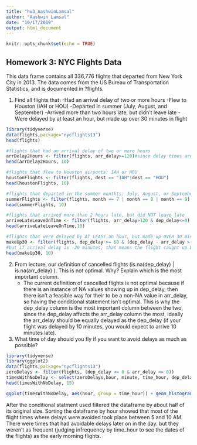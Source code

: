 ```yaml
---
title: "hw3_AashwinLamsal"
author: "Aashwin Lamsal"
date: "10/17/2019"
output: html_document
---
```


```r
knitr::opts_chunk$set(echo = TRUE)
```

## Homework 3: NYC Flights Data
This data frame contains all 336,776 flights that departed from New York City in 2013. The data comes from the US Bureau of Transportation Statistics, and is documented in ?flights.

1) Find all flights that:
-Had an arrival delay of two or more hours
-Flew to Houston (IAH or HOU)
-Departed in summer (July, August, and September)
-Arrived more than two hours late, but didn’t leave late
-Were delayed by at least an hour, but made up over 30 minutes in flight

```r
library(tidyverse)
data(flights,package="nycflights13")
head(flights)

#flights that had an arrival delay of two or more hours
arrDelay2Hours <- filter(flights, arr_delay>=120)#since delay times are given in minutes
head(arrDelay2Hours, 10)

#flights that flew to Houston airports: IAH or HOU
houstonFlights <- filter(flights, dest == "IAH"|dest == "HOU")
head(houstonFlights, 10)

#flights that departed in the summer monthts: July, August, or September
summerFlights <- filter(flights, month == 7 | month == 8 | month == 9)
head(summerFlights, 10)

#flights that arrived more than 2 hours late, but did NOT leave late
arriveLateLeaveOnTime <- filter(flights, arr_delay>120 & dep_delay<=0)
head(arriveLateLeaveOnTime,10)

#flights that were delayed by AT LEAST an hour, but made up OVER 30 minutes in flight
makeUp30 <- filter(flights, dep_delay >= 60 & (dep_delay - arr_delay > 30)) # if departure delay is 10 minutes late, we expect arrival delay to be 10 minutes late as well
#but if arrival delay is -20 minutes, that means the flight caught up by 30 minutes in the air (10- (-20) = 30)
head(makeUp30, 10)
```
2) From lecture, our definition of cancelled flights (is.na(dep_delay) | is.na(arr_delay) ). This is not optimal. Why? Explain which is the most important column.
    -  The current definition of cancelled flights is not optimal because if there is
       an instance of NA values showing up in dep_delay, then there isn't a feasible 
       way for their to be a non-NA value in arr_delay, so having the conditional
       statement isn't optimal. This is why the dep_delay column is the most 
       important column between the two, since the dep_delay affects the arr_delay 
       column the most, ideally the arr_delay should be equally delayed as the 
       dep_delay (if your flight was delayed by 10 minutes, you would expect to arrive 10 minutes late).
       
       
3) What time of day should you fly if you want to avoid delays as much as possible?
```r
library(tidyverse)
library(ggplot2)
data(flights,package="nycflights13")
zeroDelays <- filter(flights, (dep_delay <= 0 & arr_delay <= 0))
timesWithNoDelay <- select(zeroDelays,hour, minute, time_hour, dep_delay)
head(timesWithNoDelay, 15)

ggplot(timesWithNoDelay, aes(hour, group = time_hour)) + geom_histogram() + labs(x = "Hours", y = "Frequency of Flights", title = "Distribution of Times for Flights With No Delays")


```
After the conditional statment used filtered the dataframe by about half of its original size. Sorting the dataframe by hour showed that most of the flight times where delays were avoided took place between 5 and 10 AM. There were times that had avoidable delays later on in the day. but they weren't as frequent (judging infrequency by time_hour to see the dates of the flights) as the early morning flights.



